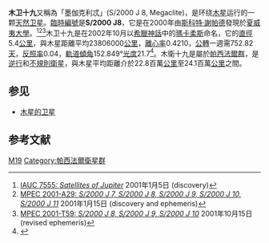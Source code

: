 '''木卫十九'''又稱為「墨伽克利忒」(S/2000 J 8, Megaclite)，是环绕[[木星|木星]]运行的一颗[[天然卫星|天然卫星]]。[[臨時編號|臨時編號]]是'''S/2000 J8'''，它是在2000年由[[斯科特·謝帕德|斯科特·謝帕德]]發現於[[夏威夷大學|夏威夷大學]]。<ref>[http://cfa-www.harvard.edu/iauc/07500/07555.html IAUC 7555: ''Satellites of Jupiter''] {{webarchive|url=https://web.archive.org/web/20020916000558/http://cfa-www.harvard.edu/iauc/07500/07555.html |date=2002-09-16 }} 2001年1月5日 (discovery)</ref><ref>[http://cfa-www.harvard.edu/mpec/K01/K01A29.html MPEC 2001-A29: ''S/2000 J 7, S/2000 J 8, S/2000 J 9, S/2000 J 10, S/2000 J 11''] {{Wayback|url=http://cfa-www.harvard.edu/mpec/K01/K01A29.html |date=20080907015015 }} 2001年1月15日 (discovery and ephemeris)</ref><ref>[http://cfa-www.harvard.edu/mpec/K01/K01T59.html MPEC 2001-T59: ''S/2000 J 8, S/2000 J 9, S/2000 J 10''] {{Wayback|url=http://cfa-www.harvard.edu/mpec/K01/K01T59.html |date=20080829171533 }} 2001年10月15日 (revised ephemeris)</ref>木卫十九是在2002年10月以[[希臘神話|希臘神話]]中的[[瑪卡柔斯|瑪卡柔斯]]命名，它的[[直徑|直徑]]5.4[[公里|公里]]，與木星距離平均23806000[[公里|公里]]，[[離心率|離心率]]0.4210，[[公轉|公轉]]一週需752.82[[天|天]]，[[反照率|反照率]]0.04，[[軌道傾角|軌道傾角]]152.849°[[光度|光度]]21.7<ref>{{cite web |url=http://www.solarsystemexplorer.org/megaclite.htm |title=存档副本 |accessdate=2008-01-14 |deadurl=yes |archiveurl=https://web.archive.org/web/20080111233403/http://www.solarsystemexplorer.org/megaclite.htm |archivedate=2008-01-11 }}</ref>。木衛十九是屬於[[帕西法爾群|帕西法爾群]]，是[[逆行|逆行]]和[[不規則衛星|不規則衛星]]，與木星平均距離介於22.8百萬[[公里|公里]]至24.1百萬[[公里|公里]]之間。

== 参见 ==
* [[木星的卫星|木星的卫星]]

== 参考文献 ==
<div class="references-small">
<references />
</div>

{{木星卫星}}

{{卫星小作品}}

[[Category:木星的卫星|M19]]
[[Category:帕西法爾衛星群|Category:帕西法爾衛星群]]